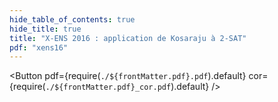 ```yaml
---
hide_table_of_contents: true
hide_title: true
title: "X-ENS 2016 : application de Kosaraju à 2-SAT"
pdf: "xens16"
---
```


<Button 
    pdf={require(`./${frontMatter.pdf}.pdf`).default} 
    cor={require(`./${frontMatter.pdf}_cor.pdf`).default}
/>
